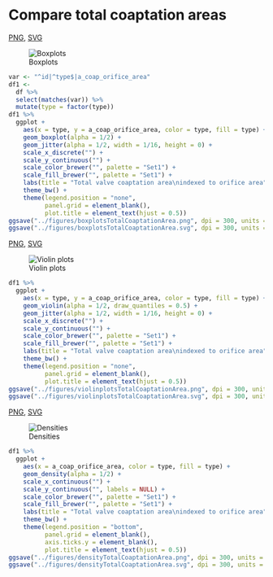 # Compare total coaptation areas

[PNG](../figures/boxplotsTotalCoaptationArea.png), [SVG](../figures/boxplotsTotalCoaptationArea.svg)

![Boxplots](../figures/boxplotsTotalCoaptationArea.png)

```r
var <- "^id|^type$|a_coap_orifice_area"
df1 <-
  df %>%
  select(matches(var)) %>%
  mutate(type = factor(type))
df1 %>% 
  ggplot +
    aes(x = type, y = a_coap_orifice_area, color = type, fill = type) +
    geom_boxplot(alpha = 1/2) +
    geom_jitter(alpha = 1/2, width = 1/16, height = 0) +
    scale_x_discrete("") +
    scale_y_continuous("") +
    scale_color_brewer("", palette = "Set1") +
    scale_fill_brewer("", palette = "Set1") +
    labs(title = "Total valve coaptation area\nindexed to orifice area") + 
    theme_bw() +
    theme(legend.position = "none",
          panel.grid = element_blank(),
          plot.title = element_text(hjust = 0.5))
ggsave("../figures/boxplotsTotalCoaptationArea.png", dpi = 300, units = "in", width = 4, height = 4)
ggsave("../figures/boxplotsTotalCoaptationArea.svg", dpi = 300, units = "in", width = 4, height = 4)
```

[PNG](../figures/violinplotsTotalCoaptationArea.png), [SVG](../figures/violinplotsTotalCoaptationArea.svg)

![Violin plots](../figures/violinplotsTotalCoaptationArea.png)

```r
df1 %>% 
  ggplot +
    aes(x = type, y = a_coap_orifice_area, color = type, fill = type) +
    geom_violin(alpha = 1/2, draw_quantiles = 0.5) +
    geom_jitter(alpha = 1/2, width = 1/16, height = 0) +
    scale_x_discrete("") +
    scale_y_continuous("") +
    scale_color_brewer("", palette = "Set1") +
    scale_fill_brewer("", palette = "Set1") +
    labs(title = "Total valve coaptation area\nindexed to orifice area") + 
    theme_bw() +
    theme(legend.position = "none",
          panel.grid = element_blank(),
          plot.title = element_text(hjust = 0.5))
ggsave("../figures/violinplotsTotalCoaptationArea.png", dpi = 300, units = "in", width = 4, height = 4)
ggsave("../figures/violinplotsTotalCoaptationArea.svg", dpi = 300, units = "in", width = 4, height = 4)
```

[PNG](../figures/densityTotalCoaptationArea.png), [SVG](../figures/densityTotalCoaptationArea.svg)

![Densities](../figures/densityTotalCoaptationArea.png)

```r
df1 %>% 
  ggplot +
    aes(x = a_coap_orifice_area, color = type, fill = type) +
    geom_density(alpha = 1/2) +
    scale_x_continuous("") +
    scale_y_continuous("", labels = NULL) +
    scale_color_brewer("", palette = "Set1") +
    scale_fill_brewer("", palette = "Set1") +
    labs(title = "Total valve coaptation area\nindexed to orifice area") + 
    theme_bw() +
    theme(legend.position = "bottom",
          panel.grid = element_blank(),
          axis.ticks.y = element_blank(),
          plot.title = element_text(hjust = 0.5))
ggsave("../figures/densityTotalCoaptationArea.png", dpi = 300, units = "in", width = 4, height = 4)
ggsave("../figures/densityTotalCoaptationArea.svg", dpi = 300, units = "in", width = 4, height = 4)
```

